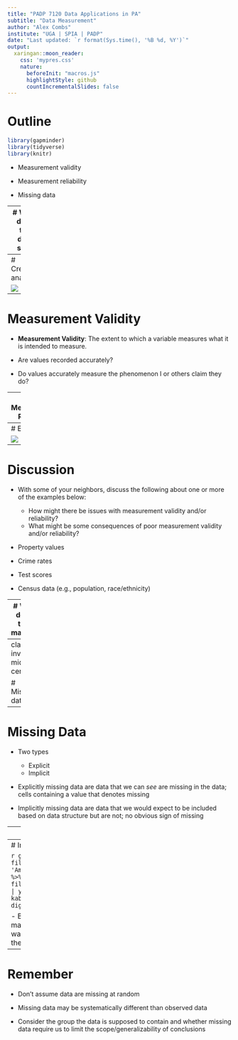 ```yaml
---
title: "PADP 7120 Data Applications in PA"
subtitle: "Data Measurement"
author: "Alex Combs"
institute: "UGA | SPIA | PADP"
date: "Last updated: `r format(Sys.time(), '%B %d, %Y')`"
output:
  xaringan::moon_reader:
    css: 'mypres.css'
    nature:
      beforeInit: "macros.js"
      highlightStyle: github
      countIncrementalSlides: false
---
```

# Outline

```r
library(gapminder)
library(tidyverse)
library(knitr)
```


- Measurement validity

- Measurement reliability

- Missing data

---
# What does the data say?

"Data doesn't *say* anything. *Humans* say things. ... Data can’t say anything about an issue any more than a hammer can build a house ... Data is a necessary ingredient in discovery, but you need a human to select it, shape it, and then turn it into an insight. Data is therefore only as useful as its quality and the skills of the person wielding it" (Jones-Rooy, 2019). 

---
# Credible analysis

![](lectures_files/credible.png)

---
# Measurement Validity

- **Measurement Validity**: The extent to which a variable measures what it is intended to measure.

- Are values recorded accurately?

- Do values accurately measure the phenomenon I or others claim they do?

---
# Measurement Reliability

- **Measurement Reliability**: The extent to which the measurement process or instrument for a variable generates consistent values.

- Are values consistent across subjects and/or time?

- Is variation across subjects or time real or due to inconsistent measurement?

---
# Example


![](lectures_files/measure_lines.png)


---
# Discussion

- With some of your neighbors, discuss the following about one or more of the examples below:
  - How might there be issues with measurement validity and/or reliability?
  - What might be some consequences of poor measurement validity and/or reliability?

- Property values

- Crime rates

- Test scores

- Census data (e.g., population, race/ethnicity)

---
# Why does this matter?

- Can lead to important questions about how data are collected.

- Can impact our ability to make comparisons between entities or over time that are often involved in decision-making.

- One of many reminders not to be too certain. Much of statistics is about producing a *range* of values we trust will usually contain the truth.

---
class: inverse, middle, center

# Missing data

---
# Missing Data

- Two types
  - Explicit
  - Implicit
  
- Explicitly missing data are data that we can *see* are missing in the data; cells containing a value that denotes missing

- Implicitly missing data are data that we would expect to be included based on data structure but are not; no obvious sign of missing

---
# Explicitly missing

```r
crossgap <- gapminder %>% 
  filter(year == 2007 & continent == 'Americas') %>% 
  head(n=3)

crossgap[1,4] <- NA
crossgap[2,6] <- NA

kable(crossgap, format = 'html', digits = 1)
```

- Incorrect to say we have 3 countries with a mean life expectancy of `r mean(crossgap$lifeExp, na.rm=TRUE)`

---
# Implicitly missing

```r
gapminder %>% 
  filter(continent == 'Americas', year >= 1997) %>% 
  head(n=6) %>%
  filter(country!='Bolivia' | year!=2002) %>% 
  kable(format = 'html', digits = 1)
```

- Bolivia missing in 2002 may affect a statistic I want to compute from these data

---
# Remember

- Don't assume data are missing at random

- Missing data may be systematically different than observed data

- Consider the group the data is supposed to contain and whether missing data require us to limit the scope/generalizability of conclusions


